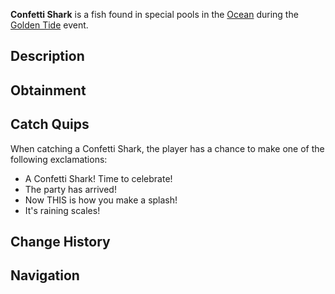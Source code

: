 {{FishInfobox
|image          = Confetti Shark.png
|rarity         = Limited
|event          = Golden Tide
|sea            = First Sea
|location       = [[Golden Tide]]
|sublocation    = 
|sources        = Fishing Rod
|radar_location = 
|xp             = 600
|weather        = 
|time           = 
|season         = 
|bait           = Deep Coral
|base_weight    = 120
|base_value     = 1200
|weight_range   = 40
|base_chance    = 50
|base_resil     = 50
}}
'''Confetti Shark''' is a {{Rarity|Limited}} fish found in special pools in the [[Ocean]] during the [[Golden Tide]] event.

== Description ==
{{Description|A festive predator that appears during the Golden Tide celebration, known for its colorful scales that seem to shimmer and shed like confetti in the water. These sharks are drawn to the excitement of celebration, making them a sought-after catch during festivities.|Bestiary Entry}}

== Obtainment ==
{{Fish Availability|
Golden Tide
|top_rods      = 
Adventurer's Rod\74481.31\63988.64;
Firefly Rod\74153.04\64687.11;
Astralhook Rod\71332.84\101940.7;
Rapid Rod\69490.58\62332.57;
Fungal Rod\68868.84\61951.49;
Fischer's Rod\51174.48\51174.48;
Plastic Rod\51011.04\46829.97;
Ethereal Prism Rod\68545.79\87840.17;
Leviathan's Fang Rod\65366.68\68241.52;
Fast Rod\66681.16\66681.16;
No-Life Rod\64882.52\64882.52;
Fortune Rod\37791.16\54006.79;
Depthseeker Rod\66241.78\50952.7;
Avalanche Rod\64736.77\49736.43;
Seraphic Rod\63993.56\63993.56;
Verdant Shear Rod\62541.37\54552.69;
Free Spirit Rod\59981.24\57739.75;
Trident Rod\59929.18\46408.37;
Challenger's Rod\58576.77\58576.77;
Rod Of The Forgotten Fang\58363.59\58363.59;
Blazebringer Rod\57972.52\57972.52;
Zeus Rod\55659.91\54376.71;
Volcanic Rod\54268.41\41269.83;
Rod Of The Depths\52930.61\52930.61;
Rod Of The Exalted One\50304.21\51078.19;
Steady Rod\32640.4\28027.32
|recommended   = Ethereal Prism Rod
}}

== Catch Quips ==
When catching a Confetti Shark, the player has a chance to make one of the following exclamations:
* A Confetti Shark! Time to celebrate!
* The party has arrived!
* Now THIS is how you make a splash!
* It's raining scales!

== Change History ==
{{Change History|{{subst:Current Version}}}}

== Navigation ==
{{Fish Navbox|Golden Tide}}
